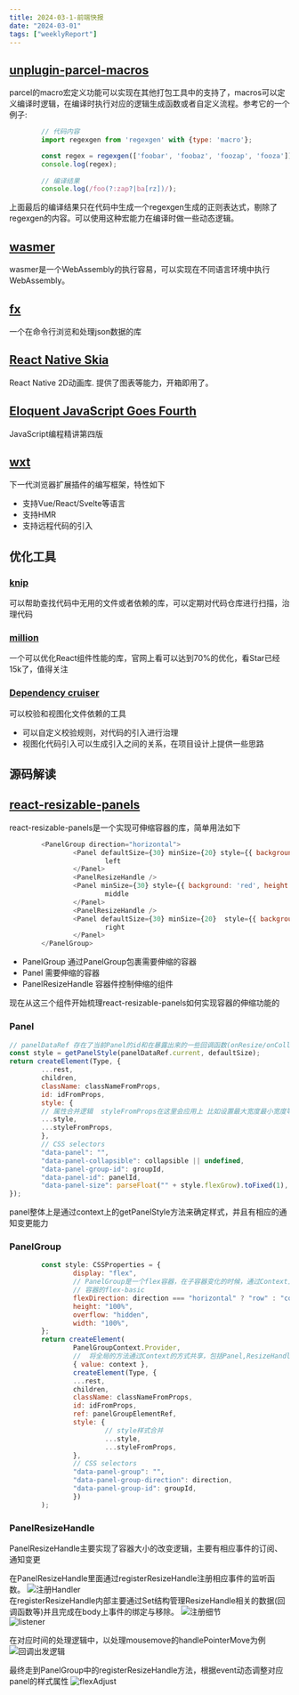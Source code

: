 ```yaml
---
title: 2024-03-1-前端快报
date: "2024-03-01"  
tags: ["weeklyReport"]
---
```


## [unplugin-parcel-macros](https://github.com/devongovett/unplugin-parcel-macros)
parcel的macro宏定义功能可以实现在其他打包工具中的支持了，macros可以定义编译时逻辑，在编译时执行对应的逻辑生成函数或者自定义流程。参考它的一个例子:

```javascript
        // 代码内容
        import regexgen from 'regexgen' with {type: 'macro'};

        const regex = regexgen(['foobar', 'foobaz', 'foozap', 'fooza']);
        console.log(regex);
        
        // 编译结果
        console.log(/foo(?:zap?|ba[rz])/); 
```

上面最后的编译结果只在代码中生成一个regexgen生成的正则表达式，剔除了regexgen的内容。可以使用这种宏能力在编译时做一些动态逻辑。

## [wasmer](https://github.com/wasmerio/wasmer)  
wasmer是一个WebAssembly的执行容易，可以实现在不同语言环境中执行WebAssembly。

## [fx](https://fx.wtf/)
一个在命令行浏览和处理json数据的库

## [React Native Skia](https://shopify.github.io/react-native-skia/)
React Native 2D动画库. 提供了图表等能力，开箱即用了。

## [Eloquent JavaScript Goes Fourth ](https://eloquentjavascript.net/)
JavaScript编程精讲第四版

## [wxt](https://github.com/wxt-dev/wxt)
下一代浏览器扩展插件的编写框架，特性如下
* 支持Vue/React/Svelte等语言
* 支持HMR
* 支持远程代码的引入

## 优化工具

### [knip](https://github.com/webpro/knip)  
可以帮助查找代码中无用的文件或者依赖的库，可以定期对代码仓库进行扫描，治理代码

### [million](https://github.com/aidenybai/million)  
一个可以优化React组件性能的库，官网上看可以达到70%的优化，看Star已经15k了，值得关注

### [Dependency cruiser](https://github.com/sverweij/dependency-cruiser)  
可以校验和视图化文件依赖的工具
* 可以自定义校验规则，对代码的引入进行治理
* 视图化代码引入可以生成引入之间的关系，在项目设计上提供一些思路

## 源码解读

## [react-resizable-panels](https://github.com/bvaughn/react-resizable-panels)
react-resizable-panels是一个实现可伸缩容器的库，简单用法如下

```javascript
        <PanelGroup direction="horizontal">
                <Panel defaultSize={30} minSize={20} style={{ background: 'blue', height: '200px' }} >
                        left
                </Panel>
                <PanelResizeHandle />
                <Panel minSize={30} style={{ background: 'red', height: '200px' }} >
                        middle
                </Panel>
                <PanelResizeHandle />
                <Panel defaultSize={30} minSize={20}  style={{ background: 'green', height: '200px' }}>
                        right
                </Panel>
        </PanelGroup>
```

* PanelGroup 通过PanelGroup包裹需要伸缩的容器
* Panel 需要伸缩的容器
* PanelResizeHandle 容器件控制伸缩的组件

现在从这三个组件开始梳理react-resizable-panels如何实现容器的伸缩功能的

### Panel 

```javaScript
// panelDataRef 存在了当前Panel的id和在暴露出来的一些回调函数(onResize/onCollapse等)
const style = getPanelStyle(panelDataRef.current, defaultSize);
return createElement(Type, {
        ...rest,
        children,
        className: classNameFromProps,
        id: idFromProps,
        style: {
        // 属性合并逻辑  styleFromProps在这里会应用上 比如设置最大宽度最小宽度等
        ...style,
        ...styleFromProps,
        },
        // CSS selectors
        "data-panel": "",
        "data-panel-collapsible": collapsible || undefined,
        "data-panel-group-id": groupId,
        "data-panel-id": panelId,
        "data-panel-size": parseFloat("" + style.flexGrow).toFixed(1),
});
```


panel整体上是通过context上的getPanelStyle方法来确定样式，并且有相应的通知变更能力

### PanelGroup

```javascript
        const style: CSSProperties = {
                display: "flex",
                // PanelGroup是一个flex容器，在子容器变化的时候，通过Context上的getPanelStyle设置子
                // 容器的flex-basic 
                flexDirection: direction === "horizontal" ? "row" : "column",
                height: "100%",
                overflow: "hidden",
                width: "100%",
        };
        return createElement(
                PanelGroupContext.Provider,
                //  将全局的方法通过Context的方式共享，包括Panel,ResizeHandle的注册逻辑和变更通知接口
                { value: context },
                createElement(Type, {
                ...rest,
                children,
                className: classNameFromProps,
                id: idFromProps,
                ref: panelGroupElementRef,
                style: {
                        // style样式合并
                        ...style,
                        ...styleFromProps,
                },
                // CSS selectors
                "data-panel-group": "",
                "data-panel-group-direction": direction,
                "data-panel-group-id": groupId,
                })
        );
```


### PanelResizeHandle  
PanelResizeHandle主要实现了容器大小的改变逻辑，主要有相应事件的订阅、通知变更

在PanelResizeHandle里面通过registerResizeHandle注册相应事件的监听函数。
![注册Handler](/static/images/weeklyReport/registerHandler.png)  
在registerResizeHandle内部主要通过Set结构管理ResizeHandle相关的数据(回调函数等)并且完成在body上事件的绑定与移除。
![注册细节](/static/images/weeklyReport/registerInner.png)  
![listener](/static/images/weeklyReport/listener.png)  

在对应时间的处理逻辑中，以处理mousemove的handlePointerMove为例
![回调出发逻辑](/static/images/weeklyReport/handlerMove.png)

最终走到PanelGroup中的registerResizeHandle方法，根据event动态调整对应panel的样式属性
![flexAdjust](/static/images/weeklyReport/flexAdjust.png)













